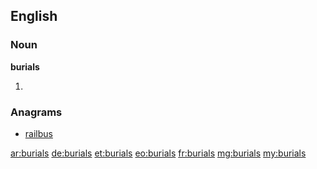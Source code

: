 ==English==

===Noun===
'''burials'''

# {{plural of|[[burial]]}}

===Anagrams===
* [[railbus#English|railbus]]

[[ar:burials]]
[[de:burials]]
[[et:burials]]
[[eo:burials]]
[[fr:burials]]
[[mg:burials]]
[[my:burials]]